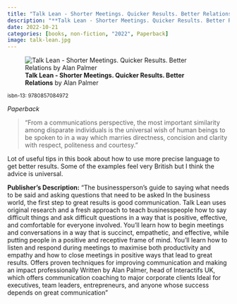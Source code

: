 ```yaml
---
title: "Talk Lean - Shorter Meetings. Quicker Results. Better Relations"
description: "**Talk Lean - Shorter Meetings. Quicker Results. Better Relations** by Alan Palmer"
date: 2022-10-21
categories: [books, non-fiction, "2022", Paperback]
image: talk-lean.jpg
---
```

![**Talk Lean - Shorter Meetings. Quicker Results. Better Relations** by Alan Palmer](talk-lean.jpg){fig-align="left"}

<sup>isbn-13: 9780857084972</sup>

*Paperback*

> "From a communications perspective, the most important similarity among disparate individuals is the universal wish of human beings to be spoken to in a way which marries directness, concision and clarity with respect, politeness and courtesy."

Lot of useful tips in this book about how to use more precise language to get better results. Some of the examples feel very British but I think the advice is universal.

**Publisher's Description:**
"The businessperson's guide to saying what needs to be said and asking
questions that need to be asked In the business world, the first step to
great results is good communication. Talk Lean uses original research and a
fresh approach to teach businesspeople how to say difficult things and ask
difficult questions in a way that is positive, effective, and comfortable
for everyone involved. You'll learn how to begin meetings and conversations
in a way that is succinct, empathetic, and effective, while putting people
in a positive and receptive frame of mind. You'll learn how to listen and
respond during meetings to maximise both productivity and empathy and how
to close meetings in positive ways that lead to great results. Offers
proven techniques for improving communication and making an impact
professionally Written by Alan Palmer, head of Interactifs UK, which offers
communication coaching to major corporate clients Ideal for executives,
team leaders, entrepreneurs, and anyone whose success depends on great
communication"